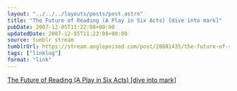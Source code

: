 ```yaml
---
layout: "../../../layouts/posts/post.astro"
title: "The Future of Reading (A Play in Six Acts) [dive into mark]"
pubDate: 2007-12-05T11:22:08+00:00
updatedDate: 2007-12-05T11:22:08+00:00
source: tumblr stream
tumblrUrl: https://stream.anglepoised.com/post/20881435/the-future-of-reading-a-play-in-six-acts-dive
tags: ["linklog"]
format: "link"
---
```


[The Future of Reading (A Play in Six Acts) [dive into mark]][1]

[1]: http://diveintomark.org/archives/2007/11/19/the-future-of-reading

